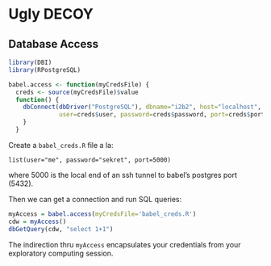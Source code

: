 Ugly DECOY
==========

## Database Access

```r
library(DBI)
library(RPostgreSQL)

babel.access <- function(myCredsFile) {
  creds <- source(myCredsFile)$value
  function() {
    dbConnect(dbDriver("PostgreSQL"), dbname="i2b2", host="localhost",
              user=creds$user, password=creds$password, port=creds$port)
    }
  }
```

Create a `babel_creds.R` file a la:

```
list(user="me", password="sekret", port=5000)
```

where 5000 is the local end of an ssh tunnel to babel's postgres port (5432).

Then we can get a connection and run SQL queries:

```r
myAccess = babel.access(myCredsFile='babel_creds.R')
cdw = myAccess()
dbGetQuery(cdw, "select 1+1")
```

The indirection thru `myAccess` encapsulates your credentials from your
exploratory computing session.

